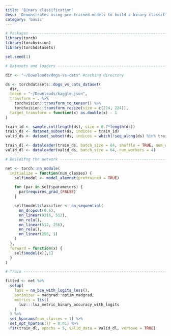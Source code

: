 ```yaml
---
title: 'Binary classification'
desc: 'Demonstrates using pre-trained models to build a binary classification model.'
category: 'basic'
---
```


```r
# Packages ----------------------------------------------------------------
library(torch)
library(torchvision)
library(torchdatasets)

set.seed(1)

# Datasets and loaders ----------------------------------------------------

dir <- "~/Downloads/dogs-vs-cats" #caching directory

ds <- torchdatasets::dogs_vs_cats_dataset(
  dir,
  token = "~/Downloads/kaggle.json",
  transform = . %>%
    torchvision::transform_to_tensor() %>%
    torchvision::transform_resize(size = c(224, 224)),
  target_transform = function(x) as.double(x) - 1
)

train_id <- sample.int(length(ds), size = 0.7*length(ds))
train_ds <- dataset_subset(ds, indices = train_id)
valid_ds <- dataset_subset(ds, indices = which(!seq_along(ds) %in% train_id))

train_dl <- dataloader(train_ds, batch_size = 64, shuffle = TRUE, num_workers = 4)
valid_dl <- dataloader(valid_ds, batch_size = 64, num_workers = 4)

# Buildifng the network ---------------------------------------------------

net <- torch::nn_module(
  initialize = function(num_classes) {
    self$model <- model_alexnet(pretrained = TRUE)

    for (par in self$parameters) {
      par$requires_grad_(FALSE)
    }

    self$model$classifier <- nn_sequential(
      nn_dropout(0.5),
      nn_linear(9216, 512),
      nn_relu(),
      nn_linear(512, 256),
      nn_relu(),
      nn_linear(256, 1)
    )
  },
  forward = function(x) {
    self$model(x)[,1]
  }
)

# Train -------------------------------------------------------------------

fitted <- net %>%
  setup(
    loss = nn_bce_with_logits_loss(),
    optimizer = madgrad::optim_madgrad,
    metrics = list(
      luz:::luz_metric_binary_accuracy_with_logits
    )
  ) %>%
  set_hparams(num_classes = 1) %>%
  set_opt_hparams(lr = 0.01) %>%
  fit(train_dl, epochs = 5, valid_data = valid_dl, verbose = TRUE)

```


